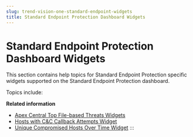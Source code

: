 ```yaml
---
slug: trend-vision-one-standard-endpoint-widgets
title: Standard Endpoint Protection Dashboard Widgets
---
```

# Standard Endpoint Protection Dashboard Widgets

This section contains help topics for Standard Endpoint Protection specific widgets supported on the Standard Endpoint Protection dashboard.

Topics include:

**Related information**

- [Apex Central Top File-based Threats Widgets](apex-top-file-based-threats-widgets.mdx)
- [Hosts with C&C Callback Attempts Widget](hosts-cc-callback-attempts-widget.mdx)
- [Unique Compromised Hosts Over Time Widget](unique-compromised-hosts-over-time.mdx)
:::
